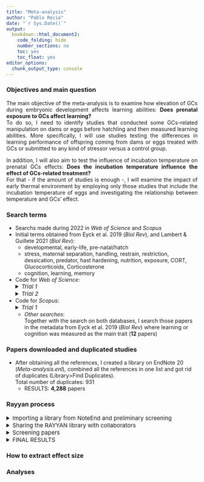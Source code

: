 ```yaml
---
title: "Meta-analysis"
author: "Pablo Recio"
date: "`r Sys.Date()`"
output: 
  bookdown::html_document2:
    code_folding: hide
    number_sections: no
    toc: yes
    toc_float: yes
editor_options: 
  chunk_output_type: console
---
```


### **Objectives and main question**

<div style="text-align: justify"> The main objective of the meta-analysis is to examine how elevation of GCs during embryonic development affects learning abilities: **Does prenatal exposure to GCs affect learning?**  
To do so, I need to identify studies that conducted some GCs-related manipulation on dams or eggs before hatchling and then measured learning abilities. More specifically, I will use studies testing the differences in learning performance of offspring coming from dams or eggs treated with GCs or submitted to any kind of stressor versus a control group.  

In addition, I will also aim to test the influence of incubation temperature on prenatal GCs effects: **Does the incubation temperature influence the effect of GCs-related treatment?**  
For that - if the amount of studies is enough -, I will examine the impact of early thermal environment by employing only those studies that include the incubation temperature of eggs and investigating the relationship between temperature and GCs’ effect. </div>  


### **Search terms**

* Searchs made during 2022 in *Web of Science* and *Scopus*  
* Initial terms obtained from Eyck et al. 2019 (*Biol Rev*), and Lambert & Guillete 2021 (*Biol Rev*):  
  + developmental, early-life, pre-natal/hatch  
  + stress, maternal separation, handling, restrain, restriction, dessication, predator, hast hardening, nutrition, exposure, CORT, Glucocorticoids, Corticosterone  
  + cognition, learning, memory  

* Code for *Web of Science*:  
<details>
  <summary style=font-size:15px>*Trial 1*</summary>  
  
  - CODE: (development* OR early-life OR early life OR pre-natal* OR pre natal* pre-hatch* OR pre hatch* ) AND (stress* OR maternal separation OR handl* OR restr* OR dessicat* OR predat* OR nutrit* OR  expos* OR Glucocorticoid* OR Cort* ) AND (cognit* OR learn* OR memory) NOT (human* OR child* OR infant*)  
  - RESULTS: **55,602** papers  
</details>  
<details>
  <summary style=font-size:15px>*Trial 2*</summary>  
  
  - CODE: (eggs OR mother OR maternal OR early-life OR early life OR pre-natal* OR pre natal* OR pre-hatch* OR pre hatch* ) AND (stress* OR Glucocorticoid* OR Cort* ) AND (cognit* OR learn* OR memory) NOT (human* OR child* OR infant* OR therapy OR trauma* OR emotion* OR clinic* OR plant*)   
  - RESULTS: **3,214** papers  
</details>  

* Code for *Scopus*:  
<details>
  <summary style=font-size:15px>*Trial 1*</summary>  
  
  - CODE:  
    Search 1: TITLE-ABS-KEY(eggs OR mother OR maternal OR early-life OR "early life" OR pre-natal* OR "pre natal* " OR pre-hatch* OR "pre hatch* " AND NOT (human* OR child* OR infant* OR therapy OR trauma* OR emotion* OR clinic* OR plant*))  
    Search 2: TITLE-ABS-KEY(stress* OR Glucocorticoid* OR Cort* AND NOT (human* OR child* OR infant* OR therapy OR trauma* OR emotion* OR clinic* OR plant*))  
    Search 3: TITLE-ABS-KEY(cognit* OR learn* OR memory AND NOT (human* OR child* OR infant* OR therapy OR trauma* OR emotion* OR clinic* OR plant*))  
    Finally, I combined all the searches (Search > Search history > Combine queries) 
  - RESULTS: **1,528** papers  
</details>  

  * *Other searches*:  
  Together with the search on both databases, I search those papers in the metadata from Eyck et al. 2019 (*Biol Rev*) where learning or cognition was measured as the main trait (**12** papers)
  

### **Papers downloaded and duplicated studies**

  * After obtaining all the references, I created a library on EndNote 20 (*Meta-analysis.enl*), combined all the references in one list and got rid of duplicates (Library>Find Duplicates).  
  Total number of duplicates: 931  
    - RESULTS: **4,288** papers  

### **Rayyan process**

<details>
  <summary style=font-size:15px> Importing a library from NoteEnd and preliminary screening </summary>  

  1. Export file from EndNote selecting **Output style 'Refman (RIS) Export'**  
  2. Import to RAYYAN by using command **Select files**  
  3. Then, use the decision tree (see 'Selection criteria' in 'Screening papers section') to screen through at least 100 papers to see how many can be included  
    - RESULTS: **8 included/112 screened**
 
</details>  

<details>
  <summary style=font-size:15px> Sharing the RAYYAN library with collaborators </summary>  

  1. In 'My Reviews', select the review to sher and click on **'Invite'**. Then Select Type: **'Collaborator'** and write the emails of collaborators.
* When you share the project, the collaborators are blind to your decisions unless you select a different option in the general screen ('BLIND ON' button)  
* When doing the first screening to see consistency, is better to make a decision on 100 or more ("Maybe" does not count). On Rayyan, if you go to the left side panel, under “Minimum collaborator decisions” and click on “At least 1” those are the papers the creator has screened.  
 
</details>

<details>
  <summary style=font-size:15px> Screening papers </summary>  

* Selection criteria: ![Decision tree](./Decision_tree.png)
  
* Concepts in decision tree:  
  + **Definitions and examples of CORT and stressors:**
    - Other synonyms of CORT are Corticosterone, Cortisol, Glucocorticoids (GCs)  
    - Some procedures considered stressors in rats: learned helplessness, the forced swimming test, the tail suspension test, isolation, chronic mild stress, and sleep deprivation  
    - We will consider a stressor anything else that is stated as a stressor directly by the authors  
    - If there is a treatment but we do not know if it can be stressful or not, then is a "Don't know" (see decision tree)  
  + **Definitions and examples of learning:**  
    - Memory or cognition can be used as synonyms  
    - Spatial or associative tasks can be synonyms of learning  
    - ALso, another learning test usually used with rats is the Morris-water task/water task  
  + **What is a "mutant strain" of mice/rats?**  
    - In some papers, they use laboratory reared strains of mice or rats that may be more sensitive to CORT or the stressor used; unless they also use a 'wild-type' mice, we will exclude those papers  
</details>

<details>
  <summary style=font-size:15px> FINAL RESULTS </summary>  
  
 
</details>

### **How to extract effect size**

### **Analyses**


